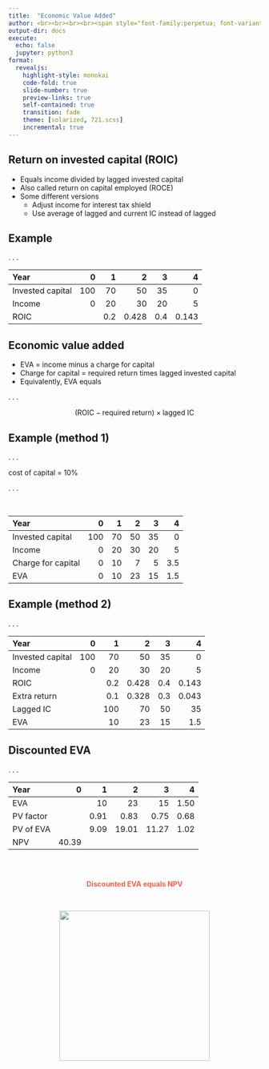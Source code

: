 ```yaml
---
title:  "Economic Value Added"
author: <br><br><br><br><span style="font-family:perpetua; font-variant:small-caps; color:#606060;">Kerry Back</span><br><br><img src="RiceBusiness-transparent-logo-sm.png"  height=80>
output-dir: docs
execute:
  echo: false
  jupyter: python3
format: 
  revealjs:
    highlight-style: monokai
    code-fold: true
    slide-number: true
    preview-links: true
    self-contained: true
    transition: fade
    theme: [solarized, 721.scss]
    incremental: true
---
```



## Return on invested capital (ROIC)

- Equals income divided by lagged invested capital
- Also called return on capital employed (ROCE)
- Some different versions
  - Adjust income for interest tax shield
  - Use average of lagged and current IC instead of lagged

## Example

. . .

| Year | 0 | 1 | 2 | 3 | 4 |
|:---|---:|---:|---:|---:|---:|
| Invested capital | 100 | 70 | 50 | 35 | 0 |
| Income | 0 | 20 | 30 | 20 | 5 |
| ROIC | | 0.2 | 0.428 | 0.4 | 0.143 |


## Economic value added

- EVA = income minus a charge for capital
- Charge for capital = required return times lagged invested capital
- Equivalently, EVA equals

. . .

$$(\text{ROIC} - \text{required return}) \times \text{lagged IC}$$


## Example (method 1)

. . .

cost of capital = 10%

. . .

<br>

| Year | 0 | 1 | 2 | 3 | 4 |
|:---|---:|---:|---:|---:|---:|
| Invested capital | 100 | 70 | 50 | 35 | 0 |
| Income | 0 | 20 | 30 | 20 | 5 |
| Charge for capital | 0 | 10 | 7 |5 | 3.5 |
| EVA | 0 | 10 | 23 | 15 | 1.5

## Example (method 2)

. . .

| Year | 0 | 1 | 2 | 3 | 4 |
|:---|---:|---:|---:|---:|---:|
| Invested capital | 100 | 70 | 50 | 35 | 0 |
| Income | 0 | 20 | 30 | 20 | 5 |
| ROIC | | 0.2 | 0.428 | 0.4 | 0.143 |
| Extra return | | 0.1 | 0.328 | 0.3 | 0.043 |
| Lagged IC | | 100 | 70 | 50 | 35 |
| EVA |  | 10 | 23 | 15 | 1.5





## Discounted EVA

. . .

| Year | 0 | 1 | 2 | 3 | 4 |
|:---|---:|---:|---:|---:|---:|
| EVA |  | 10 | 23 | 15 | 1.50 |
| PV factor |  | 0.91 | 0.83 | 0.75 | 0.68 |
| PV of EVA | | 9.09 | 19.01 | 11.27 | 1.02 |
| NPV | 40.39|  |  |  |  |



##

<br>
<p align=center>
[Discounted EVA equals NPV]{style="color:tomato; font-weight:bold;"} 
<p>

<br>
<p align=center>
<img src="images/EPoint.png" height=300 width=300> </p>




 
